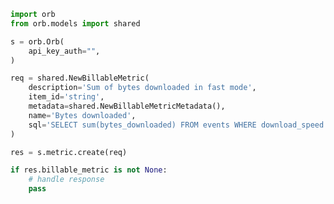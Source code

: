 ```python Create.py
import orb
from orb.models import shared

s = orb.Orb(
    api_key_auth="",
)

req = shared.NewBillableMetric(
    description='Sum of bytes downloaded in fast mode',
    item_id='string',
    metadata=shared.NewBillableMetricMetadata(),
    name='Bytes downloaded',
    sql='SELECT sum(bytes_downloaded) FROM events WHERE download_speed = \'fast\'',
)

res = s.metric.create(req)

if res.billable_metric is not None:
    # handle response
    pass
```

